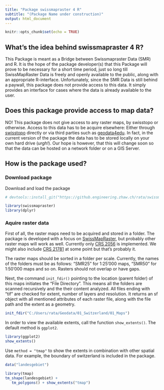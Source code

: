 ```yaml
---
title: "Package swissmapraster 4 R"
subtitle: "(Package Name under construction)"
output: html_document
---
```


```r
knitr::opts_chunk$set(echo = TRUE)
```

## What's the idea behind swissmapraster 4 R?

This Package is meant as a Bridge between Swissmapraster Data (SMR) and R. It is the hope of the package developer(s) that this Package will prove to be necessary for a short time period, just so long till SwissMapRaster Data is freely and openly available to the public,  along with an appropriate R-interface. Unfortunately, since the SMR Data is still behind a paywall, this package does not provide access to this data. It simply provides an interface for cases where the data is already available to the user.

## Does this package provide access to map data?

NO! This package does not give access to any raster maps, by swisstopo or otherwise. Access to this data has to be acquire elsewhere: Either through [swisstopo](https://shop.swisstopo.admin.ch) directly or via third parties such as [geodata4edu](https://www.geodata4edu.ch). In fact, in the current version of the package the data has to be stored locally on your own hard drive (_urgh!_). Our hope is however, that this will change soon so that the data can be hosted on a network folder or on a GIS Server. 

## How is the package used? 

### Download package

Download and load the package

```r
# devtools::install_git("https://github.engineering.zhaw.ch/rata/swissmapraster.git",upgrade = F)

library(swissmapraster)
library(dplyr)
```


### Aquire raster data

First of all, the raster maps need to be acquired and stored in a folder. The package is developed with a focus on [SwissMapRaster](https://shop.swisstopo.admin.ch/de/products/maps/national/digital/), but probably other raster maps will work as well. Currently only [CRS 2056](https://epsg.io/2056) is implemented. We might also include [CRS 21781](https://epsg.io/21781) at some point but that's probably it. 

The raster maps should be sorted in a folder per scale. Currently, the names of the folders must be as follows: "SMR25" for 1:25'000 maps, "SMR50" for 1:50'000 maps and so on. Rasters should not overlap or have gaps.

Next, the command `init_fdir()` pointing to the location (parent folder) of this maps initiates the "File Directory". This means all the folders are scanned recursively and the their content analyzed. All files ending with "tif" are checked for extent, number of layers and resolution. It returns an sf object with all mentioned attributes of each raster file, along with the file path and the extent as a geometry. 

```r



init_fdir("C:/Users/rata/Geodata/01_Switzerland/01_Maps")
```


In order to view the available extents, call the function `show_extents()`. The 
default method is `ggplot2`.

```r

library(ggplot2)
show_extents()

```


Use `method = "tmap"` to show the extents in combination with other spatial data. For example, the boundary of switzerland is included in the package.

```r
data("landesgebiet")

library(tmap)
tm_shape(landesgebiet) + 
   tm_polygons() + show_extents("tmap")
```



